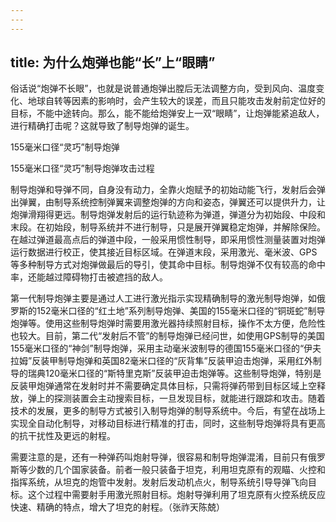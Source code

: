 ```yaml
---
---
---
```

title: 为什么炮弹也能“长”上“眼睛”
---




俗话说“炮弹不长眼”，也就是说普通炮弹出膛后无法调整方向，受到风向、温度变化、地球自转等因素的影响时，会产生较大的误差，而且只能攻击发射前定位好的目标，不能中途转向。那么，能不能给炮弹安上一双“眼睛”，让炮弹能紧追敌人，进行精确打击呢？这就导致了制导炮弹的诞生。

155毫米口径“灵巧”制导炮弹



155毫米口径“灵巧”制导炮弹攻击过程



制导炮弹和导弹不同，自身没有动力，全靠火炮赋予的初始动能飞行，发射后会弹出弹翼，由制导系统控制弹翼来调整炮弹的方向和姿态，弹翼还可以提供升力，让炮弹滑翔得更远。制导炮弹发射后的运行轨迹称为弹道，弹道分为初始段、中段和末段。在初始段，制导系统并不进行制导，只是展开弹翼稳定炮弹，并解除保险。在越过弹道最高点后的弹道中段，一般采用惯性制导，即采用惯性测量装置对炮弹运行数据进行校正，使其接近目标区域。在弹道末段，采用激光、毫米波、GPS等多种制导方式对炮弹做最后的导引，使其命中目标。制导炮弹不仅有较高的命中率，还能越过障碍物打击被遮挡的敌人。

第一代制导炮弹主要是通过人工进行激光指示实现精确制导的激光制导炮弹，如俄罗斯的152毫米口径的“红土地”系列制导炮弹、美国的155毫米口径的“铜斑蛇”制导炮弹等。使用这些制导炮弹时需要用激光器持续照射目标，操作不太方便，危险性也较大。目前，第二代“发射后不管”的制导炮弹已经问世，如使用GPS制导的美国155毫米口径的“神剑”制导炮弹，采用主动毫米波制导的德国155毫米口径的“伊夫拉姆”反装甲制导炮弹和英国82毫米口径的“灰背隼”反装甲迫击炮弹，采用红外制导的瑞典120毫米口径的“斯特里克斯”反装甲迫击炮弹等。这些制导炮弹，特别是反装甲炮弹通常在发射时并不需要确定具体目标，只需将弹药带到目标区域上空释放，弹上的探测装置会主动搜索目标，一旦发现目标，就能进行跟踪和攻击。随着技术的发展，更多的制导方式被引入制导炮弹的制导系统中。今后，有望在战场上实现全自动化制导，对移动目标进行精准的打击，同时，这些制导炮弹将具有更高的抗干扰性及更远的射程。

需要注意的是，还有一种弹药叫炮射导弹，很容易和制导炮弹混淆，目前只有俄罗斯等少数的几个国家装备。前者一般只装备于坦克，利用坦克原有的观瞄、火控和指挥系统，从坦克的炮管中发射。发射后发动机点火，制导系统引导导弹飞向目标。这个过程中需要射手用激光照射目标。炮射导弹利用了坦克原有火控系统反应快速、精确的特点，增大了坦克的射程。（张祚天陈兢）